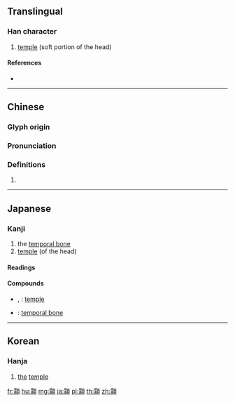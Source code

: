 {{character info/new}}
{{also|颥}}
==Translingual==

===Han character===
{{Han char|rn=181|rad=頁|as=14|sn=23|four=|canj=MBMBC|ids=⿰需頁}}

# [[temple]] (soft portion of the head)

====References====
* {{Han ref|kx=1410.110|dkj=43716|dj=1929.030|hdz=74395.040|uh=986C}}

----

==Chinese==
{{zh-forms|s=颥}}

===Glyph origin===
{{Han etym}}

===Pronunciation===
{{zh-pron
|m=rú
|mc=y
|oc=y
|cat=
}}

===Definitions===
{{zh-hanzi}}

# {{rfdef|zh}}

----

==Japanese==

===Kanji===
{{ja-kanji|grade=|rs=頁14}}

# the [[temporal bone]]
# [[temple]] (of the head)

====Readings====
{{ja-readings|goon=[[にゅう]] (nyū)|kanon=[[じゅ]] (ju)|kun=[[こめかみ]] (komekami)}}

====Compounds====
{{der-top|Compounds}}
* {{ja-r|顳顬|こめかみ}}, {{ja-r|顳顬|しょうじゅ}}: [[temple]] {{gloss|region of skull}}
* {{ja-r|顳顬骨|しょうじゅこつ}}: [[temporal bone]]
{{der-bottom}}

----

==Korean==

===Hanja===
{{ko-hanja|hangeul=유|eumhun=|rv=yu|mr=yu|y=yu}}

# [[the]] [[temple]]

[[fr:顬]]
[[hu:顬]]
[[mg:顬]]
[[ja:顬]]
[[pl:顬]]
[[th:顬]]
[[zh:顬]]